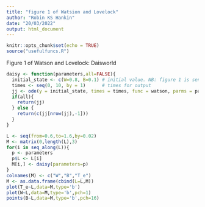 ```yaml
---
title: "figure 1 of Watsion and Lovelock"
author: "Robin KS Hankin"
date: "20/03/2022"
output: html_document
---
```


```r
knitr::opts_chunk$set(echo = TRUE)
source("usefulfuncs.R")
```

Figure 1 of Watson and Lovelock: Daisworld

```r
daisy <- function(parameters,all=FALSE){
  initial_state <- c(W=0.8, B=0.1) # initial value. NB: figure 1 is sensitive to this!  
  times <- seq(0, 10, by = 1)      # times for output
  jj <- ode(y = initial_state, times = times, func = watson, parms = parameters)
  if(all){
    return(jj)
  } else {
    return(c(jj[nrow(jj),-1]))
  }
}

L <- seq(from=0.6,to=1.6,by=0.02)
M <- matrix(0,length(L),3)
for(i in seq_along(L)){
  p <- parameters
  p$L <- L[i]
  M[i,] <- daisy(parameters=p)
}
colnames(M) <- c("W","B","T_e")
M <- as.data.frame(cbind(L=L,M))
plot(T_e~L,data=M,type='b')
plot(W~L,data=M,type='b',pch=1)
points(B~L,data=M,type='b',pch=16)
```
